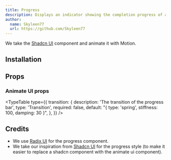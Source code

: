 ```yaml
---
title: Progress
description: Displays an indicator showing the completion progress of a task, typically displayed as a progress bar.
author:
  name: Skyleen77
  url: https://github.com/Skyleen77
---
```


We take the [Shadcn UI](https://ui.shadcn.com/docs/components/progress) component and animate it with Motion.

<ComponentPreview name="radix-progress-demo" />

## Installation

<ComponentInstallation name="radix-progress" />

## Props

<div className="flex flex-row gap-x-3">
  <ExternalLink
    href="https://www.radix-ui.com/primitives/docs/components/progress"
    text="Docs"
  />
  <ExternalLink
    href="https://www.radix-ui.com/primitives/docs/components/progress#api-reference"
    text="API Reference"
  />
</div>

### Animate UI props

<TypeTable
  type={{
    transition: {
      description: 'The transition of the progress bar',
      type: 'Transition',
      required: false,
      default: "{ type: 'spring', stiffness: 100, damping: 30 }",
    },
  }}
/>

## Credits

- We use [Radix UI](https://www.radix-ui.com/primitives/docs/components/progress) for the progress component.
- We take our inspiration from [Shadcn UI](https://ui.shadcn.com/docs/components/progress) for the progress style (to make it easier to replace a shadcn component with the animate ui component).
